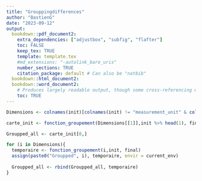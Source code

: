 ```yaml
---
title: "Grouppingdifferences"
author: "BastienG"
date: "2023-09-12"
output:
  bookdown::pdf_document2:
    extra_dependencies: ["adjustbox", "subfig", "flafter"]
    toc: FALSE
    keep_tex: TRUE
    template: template.tex
    #md_extensions: "-autolink_bare_uris"
    number_sections: TRUE
    citation_package: default # Can also be "natbib"
  bookdown::html_document2:
  bookdown::word_document2: 
    # Produces largely readable output, though some cross-referencing may fail. Useful for collaboration.
    toc: TRUE
---
```


```r
Dimensions <- colnames(init)[colnames(init) != "measurement_unit" & colnames(init)!= "measurement_value"& colnames(init)!= "SURFACE"]

carte_init <- fonction_groupement(Dimensions[[1]],init %>% head(1), final%>% head(1))

Groupped_all <- carte_init[0,]


```



```r

for (i in Dimensions){
  temporaire <- fonction_groupement(i,init, final)
  assign(paste0("Groupped", i), temporaire, envir = current_env)
  
  Groupped_all <- rbind(Groupped_all, temporaire)
}

```

